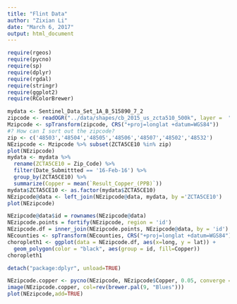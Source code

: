 ```yaml
---
title: "Flint Data"
author: "Zixian Li"
date: "March 6, 2017"
output: html_document
---
```


```r
require(rgeos)
require(pycno)
require(sp)
require(dplyr)
require(rgdal)
require(stringr)
require(ggplot2)
require(RColorBrewer)
```

```r
mydata <- Sentinel_Data_Set_1A_B_515890_7_2
zipcode <- readOGR("../data/shapes/cb_2015_us_zcta510_500k", layer =  "cb_2015_us_zcta510_500k")
Mzipcode <- spTransform(zipcode, CRS("+proj=longlat +datum=WGS84"))
#? How can I sort out the zipcode?
zip <- c('48503','48504','48505','48506','48507','48502','48532')
NEzipcode <- Mzipcode %>% subset(ZCTA5CE10 %in% zip)
plot(NEzipcode)
mydata <- mydata %>%
  rename(ZCTA5CE10 = Zip_Code) %>%
  filter(Date_Submittted == '16-Feb-16') %>%
  group_by(ZCTA5CE10) %>%
  summarize(Copper = mean(`Result_Copper_(PPB)`))
mydata$ZCTA5CE10 <- as.factor(mydata$ZCTA5CE10)
NEzipcode@data <- left_join(NEzipcode@data, mydata, by ='ZCTA5CE10')
plot(NEzipcode)

```
```r
NEzipcode@data$id = rownames(NEzipcode@data)
NEzipcode.points = fortify(NEzipcode, region = 'id')
NEzipcode.df = inner_join(NEzipcode.points, NEzipcode@data, by = 'id')
NEcounties <- spTransform(NEcounties, CRS("+proj=longlat +datum=WGS84"))
choropleth1 <- ggplot(data = NEzipcode.df, aes(x=long, y = lat)) + 
  geom_polygon(color = "black", aes(group = id, fill=Copper))
choropleth1
```

```r
detach("package:dplyr", unload=TRUE) 

NEzipcode.copper <- pycno(NEzipcode, NEzipcode$Copper, 0.05, converge = 3)
image(NEzipcode.copper, col=rev(brewer.pal(9, "Blues")))
plot(NEzipcode,add=TRUE)
```





